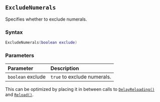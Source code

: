 ::: {.minipage data-latex="{\textwidth}"}
## `ExcludeNumerals` {#batch-excludenumerals}

Specifies whether to exclude numerals.

### Syntax {-}

``` .lua
ExcludeNumerals(boolean exclude)
```

### Parameters {-}

**Parameter** | **Description**
| :-- | :-- |
| `boolean` exclude | `true` to exclude numerals. |

:::: {.tipsection data-latex=""}
This can be optimized by placing it in between calls to [`DelayReloading()`](#batch-delayreloading) and [`Reload()`](#batch-reload).
::::
:::
